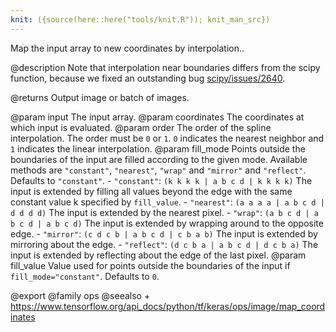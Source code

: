 ```yaml
---
knit: ({source(here::here("tools/knit.R")); knit_man_src})
---
```

Map the input array to new coordinates by interpolation..

@description
Note that interpolation near boundaries differs from the scipy function,
because we fixed an outstanding bug
[scipy/issues/2640](https://github.com/scipy/scipy/issues/2640).

@returns
    Output image or batch of images.

@param input The input array.
@param coordinates The coordinates at which input is evaluated.
@param order The order of the spline interpolation. The order must be `0` or
    `1`. `0` indicates the nearest neighbor and `1` indicates the linear
    interpolation.
@param fill_mode Points outside the boundaries of the input are filled
    according to the given mode. Available methods are `"constant"`,
    `"nearest"`, `"wrap"` and `"mirror"` and `"reflect"`. Defaults to
    `"constant"`.
    - `"constant"`: `(k k k k | a b c d | k k k k)`
        The input is extended by filling all values beyond
        the edge with the same constant value k specified by
        `fill_value`.
    - `"nearest"`: `(a a a a | a b c d | d d d d)`
        The input is extended by the nearest pixel.
    - `"wrap"`: `(a b c d | a b c d | a b c d)`
        The input is extended by wrapping around to the opposite edge.
    - `"mirror"`: `(c d c b | a b c d | c b a b)`
        The input is extended by mirroring about the edge.
    - `"reflect"`: `(d c b a | a b c d | d c b a)`
        The input is extended by reflecting about the edge of the last
        pixel.
@param fill_value Value used for points outside the boundaries of the input if
    `fill_mode="constant"`. Defaults to `0`.

@export
@family ops
@seealso
+ <https://www.tensorflow.org/api_docs/python/tf/keras/ops/image/map_coordinates>
